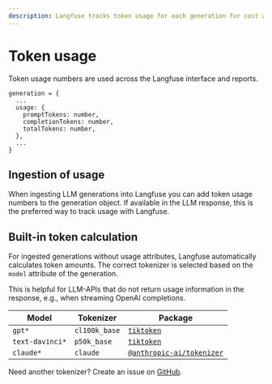 ```yaml
---
description: Langfuse tracks token usage for each generation for cost and usage reporting. If tokens are not provided in the generation, Langfuse will automatically calculate the token usage.
---
```


# Token usage

Token usage numbers are used across the Langfuse interface and reports.

```
generation = {
  ...
  usage: {
    promptTokens: number,
    completionTokens: number,
    totalTokens: number,
  },
  ...
}
```

## Ingestion of usage

When ingesting LLM generations into Langfuse you can add token usage numbers to the generation object. If available in the LLM response, this is the preferred way to track usage with Langfuse.

## Built-in token calculation

For ingested generations without usage attributes, Langfuse automatically calculates token amounts. The correct tokenizer is selected based on the `model` attribute of the generation.

This is helpful for LLM-APIs that do not return usage information in the response, e.g., when streaming OpenAI completions.

| Model           | Tokenizer     | Package                                                                            |
| --------------- | ------------- | ---------------------------------------------------------------------------------- |
| `gpt*`          | `cl100k_base` | [`tiktoken`](https://www.npmjs.com/package/tiktoken)                               |
| `text-davinci*` | `p50k_base`   | [`tiktoken`](https://www.npmjs.com/package/tiktoken)                               |
| `claude*`       | `claude`      | [`@anthropic-ai/tokenizer`](https://www.npmjs.com/package/@anthropic-ai/tokenizer) |

Need another tokenizer? Create an issue on [GitHub](/issue).
